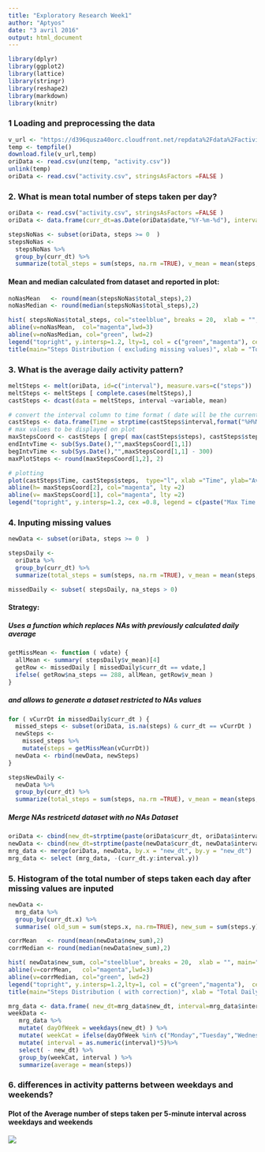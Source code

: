 ```yaml
---
title: "Exploratory Research Week1"
author: "Aptyos"
date: "3 avril 2016"
output: html_document
---
```

```r
library(dplyr)
library(ggplot2)
library(lattice)
library(stringr)
library(reshape2)
library(markdown)
library(knitr)
```

### 1 Loading and preprocessing the data
```r
v_url <- "https://d396qusza40orc.cloudfront.net/repdata%2Fdata%2Factivity.zip"
temp <- tempfile()
download.file(v_url,temp)
oriData <- read.csv(unz(temp, "activity.csv"))
unlink(temp)   
oriData <- read.csv("activity.csv", stringsAsFactors =FALSE )
```


### 2. What is mean total number of steps taken per day? 
```r
oriData <- read.csv("activity.csv", stringsAsFactors =FALSE )
oriData <- data.frame(curr_dt=as.Date(oriData$date,"%Y-%m-%d"), interval=str_pad(oriData$interval,4,"left","0"), steps= as.numeric(oriData$steps), stringsAsFactors =FALSE )

stepsNoNas <- subset(oriData, steps >= 0  )
stepsNoNas <-
  stepsNoNas %>%
  group_by(curr_dt) %>%
  summarize(total_steps = sum(steps, na.rm =TRUE), v_mean = mean(steps, na.rm =TRUE), v_med=median(steps, na.rm =TRUE), na_steps=sum(is.na(steps)) )
```
  
#### Mean and median calculated from dataset and reported in plot:
```r
noNasMean   <- round(mean(stepsNoNas$total_steps),2)
noNasMedian <- round(median(stepsNoNas$total_steps),2)
```

```r
hist( stepsNoNas$total_steps, col="steelblue", breaks = 20,  xlab = "", main="",  ylim=c(0,20) )
abline(v=noNasMean,  col="magenta",lwd=3)
abline(v=noNasMedian, col="green", lwd=2)
legend("topright", y.intersp=1.2, lty=1, col = c("green","magenta"), cex =0.8, legend = c(paste(" Median =", noNasMedian), paste("Average =", noNasMean) ) ) 
title(main="Steps Distribution ( excluding missing values)", xlab = "Total Daily Steps")
```
  
  
### 3. What is the average daily activity pattern?  
```r
meltSteps <- melt(oriData, id=c("interval"), measure.vars=c("steps"))
meltSteps <- meltSteps [ complete.cases(meltSteps),]
castSteps <- dcast(data = meltSteps, interval ~variable, mean)

# convert the interval column to time format ( date will be the current date)
castSteps <- data.frame(Time = strptime(castSteps$interval,format("%H%M")), steps=castSteps$steps)
# max values to be displayed on plot
maxStepsCoord <- castSteps [ grep( max(castSteps$steps), castSteps$steps),]
endIntvTime <- sub(Sys.Date(),"",maxStepsCoord[1,1])
begIntvTime <- sub(Sys.Date(),"",maxStepsCoord[1,1] - 300)
maxPlotSteps <- round(maxStepsCoord[1,2], 2)

# plotting
plot(castSteps$Time, castSteps$steps,  type="l", xlab ="Time", ylab="Average Steps", lab =c(2, 10, 7) , ylim =c(0, maxPlotSteps +20) )
abline(h= maxStepsCoord[2], col="magenta", lty =2)
abline(v= maxStepsCoord[1], col="magenta", lty =2)
legend("topright", y.intersp=1.2, cex =0.8, legend = c(paste("Max Time Interval = ", paste(begIntvTime,endIntvTime, sep = " - ")), paste("Max Average Steps = ", maxPlotSteps) ) )
```


### 4. Inputing missing values  
```r
newData <- subset(oriData, steps >= 0  )

stepsDaily <-
  oriData %>%
  group_by(curr_dt) %>%
  summarize(total_steps = sum(steps, na.rm =TRUE), v_mean = mean(steps, na.rm =TRUE), v_med=median(steps, na.rm =TRUE), na_steps=sum(is.na(steps)) )

missedDaily <- subset( stepsDaily, na_steps > 0)
```

#### Strategy:
##### Uses a function which replaces NAs with previously calculated daily average
```r
getMissMean <- function ( vdate) {
  allMean <- summary( stepsDaily$v_mean)[4]
  getRow <- missedDaily [ missedDaily$curr_dt == vdate,]
  ifelse( getRow$na_steps == 288, allMean, getRow$v_mean )
}
``` 
##### and allows to generate a dataset restricted to NAs values
```r
for ( vCurrDt in missedDaily$curr_dt ) {
  missed_steps <- subset(oriData, is.na(steps) & curr_dt == vCurrDt )
  newSteps <-
    missed_steps %>%
    mutate(steps = getMissMean(vCurrDt))
  newData <- rbind(newData, newSteps)
}
``` 

```r
stepsNewDaily <-
  newData %>%
  group_by(curr_dt) %>%
  summarize(total_steps = sum(steps, na.rm =TRUE), v_mean = mean(steps, na.rm =TRUE), v_med=median(steps, na.rm =TRUE), na_steps=100*mean(is.na(steps)) )
```
##### Merge NAs restricetd dataset with no NAs Dataset
```r
oriData <- cbind(new_dt=strptime(paste(oriData$curr_dt, oriData$interval),format("%Y-%m-%d %H%M")), oriData)
newData <- cbind(new_dt=strptime(paste(newData$curr_dt, newData$interval),format("%Y-%m-%d %H%M")), newData)
mrg_data <- merge(oriData, newData, by.x = "new_dt", by.y = "new_dt")
mrg_data <- select (mrg_data, -(curr_dt.y:interval.y)) 
```
  
  
  
### 5. Histogram of the total number of steps taken each day after missing values are inputed
```r
newData <-                                                            
  mrg_data %>%                                                          
  group_by(curr_dt.x) %>%                                               
  summarise( old_sum = sum(steps.x, na.rm=TRUE), new_sum = sum(steps.y), v_mean = mean(steps.y), v_med=median(steps.y))

corrMean   <- round(mean(newData$new_sum),2)
corrMedian <- round(median(newData$new_sum),2)

hist( newData$new_sum, col="steelblue", breaks = 20,  xlab = "", main="", ylim=c(0,20))
abline(v=corrMean,   col="magenta",lwd=3)
abline(v=corrMedian, col="green", lwd=2)
legend("topright", y.intersp=1.2,lty=1, col = c("green","magenta"),  cex =0.8, legend = c(paste(" Median =", corrMedian), paste("Average =", corrMean) ) ) 
title(main="Steps Distribution ( with correction)", xlab = "Total Daily Steps")
```


```r
mrg_data <- data.frame( new_dt=mrg_data$new_dt, interval=mrg_data$interval.x, steps=mrg_data$steps.y)
weekData <- 
   mrg_data %>%
   mutate( dayOfWeek = weekdays(new_dt) ) %>%
   mutate( weekCat = ifelse(dayOfWeek %in% c("Monday","Tuesday","Wednesday","Thursday","Friday"),"weekday","weekend")) %>%
   mutate( interval = as.numeric(interval)*5)%>%
   select( - new_dt) %>%
   group_by(weekCat, interval ) %>%
   summarize(average = mean(steps))
```

### 6. differences in activity patterns between weekdays and weekends?

#### Plot of the Average number of steps taken per 5-minute interval across weekdays and weekends
![](figure/plot4-1.png)<!-- -->
